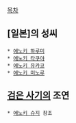 [[목차]]

== [일본]의 성씨 ==
 * [[에노키 하루미]]
 * [[에노키 타쿠야]]
 * [[에노키 유카코]]
 * [[에노키 미노루]]

== [[검은 사기]]의 조연 ==
 * [[에노키 슈지]] 참조

